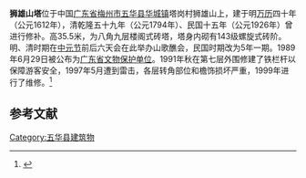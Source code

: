 {{expand|time=2016-02-26T00:41:30+00:00}}
{{文物保护单位|级别=省级|省区市=广东省|图片=|名称=狮雄山塔|编号=3-46|分类=古建筑及历史纪念建筑物|时代=明清|所在=[[梅州市|梅州市]][[五华县|五华县]][[华城镇|华城镇]]塔岗村狮雄山上|登录=1989年6月29日}}
'''狮雄山塔'''位于中国[[广东省|广东省]][[梅州市|梅州市]][[五华县|五华县]][[华城镇|华城镇]]塔岗村狮雄山上，建于明[[万历|万历]]四十年（公元1612年），清乾隆五十九年（公元1794年）、民国十五年（公元1926年）曾进行修补。高35.5米，为八角九层楼阁式砖塔，塔身内砌有143级螺旋式砖阶。明、清时期在[[中元节|中元节]]前后六天会在此举办山歌醮会，民国时期改为5年一期。1989年6月29日被公布为[[广东省文物保护单位|广东省文物保护单位]]。1991年秋在第七层外围修建了铁栏杆以保障游客安全，1997年5月遭到雷击，各层转角部位和檐饰损坏严重，1999年进行了维修。<ref>{{Cite web|url=http://www.meizhou.cn/news/1307/15/13071500073.html|title=狮雄山塔|accessdate=|author=|date=2013-07-15|publisher=梅州网}}</ref>

== 参考文献 ==
{{reflist}}

{{梅州市境内的广东省文物保护单位}}

[[Category:五华县建筑物|Category:五华县建筑物]]